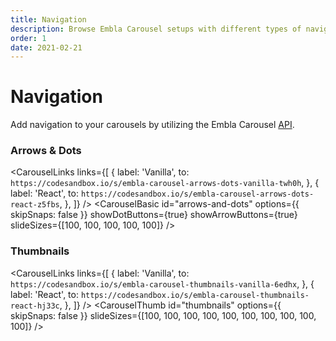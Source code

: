 ```yaml
---
title: Navigation
description: Browse Embla Carousel setups with different types of navigation.
order: 1
date: 2021-02-21
---
```



# Navigation

Add navigation to your carousels by utilizing the Embla Carousel [API](/api/).

### Arrows & Dots

<CarouselLinks
  links={[
    {
      label: 'Vanilla',
      to: `https://codesandbox.io/s/embla-carousel-arrows-dots-vanilla-twh0h`,
    },
    {
      label: 'React',
      to: `https://codesandbox.io/s/embla-carousel-arrows-dots-react-z5fbs`,
    },
  ]}
/>
<CarouselBasic
  id="arrows-and-dots"
  options={{ skipSnaps: false }}
  showDotButtons={true}
  showArrowButtons={true}
  slideSizes={[100, 100, 100, 100, 100]}
/>

### Thumbnails

<CarouselLinks
  links={[
    {
      label: 'Vanilla',
      to: `https://codesandbox.io/s/embla-carousel-thumbnails-vanilla-6edhx`,
    },
    {
      label: 'React',
      to: `https://codesandbox.io/s/embla-carousel-thumbnails-react-hj33c`,
    },
  ]}
/>
<CarouselThumb
  id="thumbnails"
  options={{ skipSnaps: false }}
  slideSizes={[100, 100, 100, 100, 100, 100, 100, 100, 100, 100]}
/>
